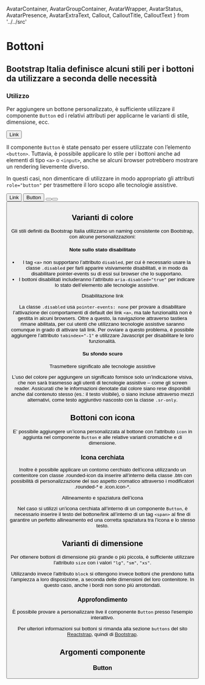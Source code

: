   AvatarContainer,
  AvatarGroupContainer,
  AvatarWrapper,
  AvatarStatus,
  AvatarPresence,
  AvatarExtraText, 
  Callout, CalloutTitle, CalloutText } from '../../src'

<Meta title="Documentazione/Componenti/Bottoni" of={Button}/>

# Bottoni

## Bootstrap Italia definisce alcuni stili per i bottoni da utilizzare a seconda delle necessità

### Utilizzo

Per aggiungere un bottone personalizzato, è sufficiente utilizzare il componente `Button` ed i relativi attributi per applicarne le varianti di stile, dimensione, ecc.

<Preview>
    <Button>Link</Button>
</Preview>

Il componente `Button` è state pensato per essere utilizzate con l’elemento `<button>`. Tuttavia, è possibile applicare lo stile per i bottoni anche ad elementi di tipo `<a>` o `<input>`, anche se alcuni browser potrebbero mostrare un rendering lievemente diverso.

In questi casi, non dimenticare di utilizzare in modo appropriato gli attributi `role="button"` per trasmettere il loro scopo alle tecnologie assistive.

<Preview>
    <Button tag="a" href="#" role="button">Link</Button>
    <Button type="submit">Button</Button>
    <Button tag="input" type="button" value="Input" />
    <Button tag="input"  type="submit" value="Submit"/>
    <Button tag="input"  type="reset" value="Reset"/>
</Preview>

## Varianti di colore

Gli stili definiti da Bootstrap Italia utilizzano un naming consistente con Bootstrap, con alcune personalizzazioni:

<Preview>
    <Story id="componenti-button--varianti-colore" />
</Preview>

#### Note sullo stato disabilitato

* I tag `<a>` non supportano l’attributo `disabled`, per cui è necessario usare la classe `.disabled` per farli apparire visivamente disabilitati, e in modo da disabilitare pointer-events su di essi sui browser che lo supportano.
* I bottoni disabilitati includeranno l’attributo `aria-disabled="true"` per indicare lo stato dell’elemento alle tecnologie assistive.

<div className="docs">
    <Callout color="warning" >
        <CalloutTitle>Disabilitazione link</CalloutTitle>
        <CalloutText>
            <p>La classe <code>.disabled</code> usa <code>pointer-events: none</code> per provare a disabilitare l’attivazione dei comportamenti di default dei link <code>&lt;a&gt;</code>, ma tale funzionalità non è gestita in alcuni browsers. Oltre a questo, la navigazione attraverso tastiera rimane abilitata, per cui utenti che utilizzano tecnologie assistive saranno comunque in grado di attivare tali link. Per ovviare a questo problema, è possibile aggiungere l’attributo <code>tabindex="-1"</code> e utilizzare Javascript per disabilitare le loro funzionalità.</p>
        </CalloutText>
    </Callout>
</div>

#### Su sfondo scuro

<Preview>
    <Story id="componenti-button--sfondo-scuro" />
</Preview>

<div className="docs">
    <Callout color="success" >
        <CalloutTitle>Trasmettere significato alle tecnologie assistive</CalloutTitle>
        <CalloutText>
            <p>L’uso del colore per aggiungere un significato fornisce solo un’indicazione visiva, che non sarà trasmesso agli utenti di tecnologie assistive – come gli screen reader. Assicurati che le informazioni denotate dal colore siano rese disponibili anche dal contenuto stesso (es.: il testo visibile), o siano incluse attraverso mezzi alternativi, come testo aggiuntivo nascosto con la classe <code>.sr-only</code>.</p>
        </CalloutText>
    </Callout>
</div>

## Bottoni con icona

E’ possibile aggiungere un’icona personalizzata al bottone con l'attributo `icon` in aggiunta nel componente `Button` e alle relative varianti cromatiche e di dimensione.

<Preview>
    <Story id="componenti-button--bottoni-con-icona" />
</Preview>

### Icona cerchiata

Inoltre è possibile applicare un contorno cerchiato dell’icona utilizzando un contenitore con classe .rounded-icon da inserire all’interno della classe .btn con possibilità di personalizzazione del suo aspetto cromatico attraverso i modificatori .rounded-* e .icon.icon-*.

<Preview>
    <Story id="componenti-button--bottoni-con-icona-cerchiata" />
</Preview>

<div className="docs">
    <Callout color="warning" >
        <CalloutTitle>Allineamento e spaziatura dell’icona</CalloutTitle>
        <CalloutText>
            <p>Nel caso si utilizzi un’icona cerchiata all’interno di un componente <code>Button</code>, è necessario inserire il testo del bottone/link all’interno di un tag <code>&lt;span&gt;</code> al fine di garantire un perfetto allineamento ed una corretta spaziatura tra l’icona e lo stesso testo.</p>
        </CalloutText>
    </Callout>
</div>

## Varianti di dimensione

Per ottenere bottoni di dimensione più grande o più piccola, è sufficiente utilizzare l'attributo `size` con i valori `"lg"`, `"sm"`, `"xs"`.

Utilizzando invece l'attributo `block` si ottengono invece bottoni che prendono tutta l’ampiezza a loro disposizione, a seconda delle dimensioni del loro contenitore. In questo caso, anche i bordi non sono più arrotondati.

<Preview>
    <Story id="componenti-button--varianti-di-dimensione" />
</Preview>

### Approfondimento

È possibile provare a personalizzare live il componente `Button` presso <LinkTo kind="componenti-button--esempi-interattivi">l'esempio interattivo</LinkTo>.

Per ulteriori informazioni sui bottoni si rimanda alla sezione `buttons` del sito [Reactstrap](https://reactstrap.github.io/components/buttons/), quindi di [Bootstrap](https://getbootstrap.com/docs/4.5/components/buttons/).


## Argomenti componente

### Button

<ArgsTable of={Button} />